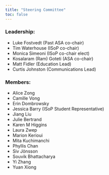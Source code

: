 ```yaml
---
title: "Steering Committee"
toc: false
---
```


### Leadership:

-   Luke Fostvedt (Past ASA co-chair)
-   Tim Waterhouse (ISoP co-chair)
-   Monica Simeoni (ISoP co-chair elect)
-   Kosalaram (Ram) Goteti (ASA co-chair)
-   Matt Fidler (Education Lead)
-   Curtis Johnston (Communications Lead)

### Members:

-   Alice Zong
-   Camille Vong
-   Erin Dombrowsky
-   Jessica Barry (ISoP Student Representative)
-   Jiang Liu
-   Julie Bertrand
-   Karen M Higgins
-   Laura Zwep
-   Marion Kerioui
-   Mita Kuchimanchi
-   Phyllis Chan
-   Siv Jönsson
-   Souvik Bhattacharya
-   Yi Zhang
-   Yuan Xiong
